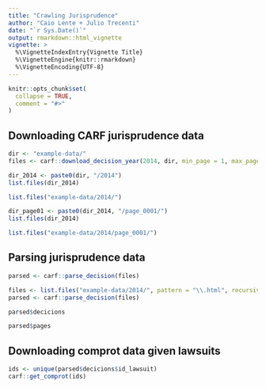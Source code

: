 ```yaml
---
title: "Crawling Jurisprudence"
author: "Caio Lente + Julio Trecenti"
date: "`r Sys.Date()`"
output: rmarkdown::html_vignette
vignette: >
  %\VignetteIndexEntry{Vignette Title}
  %\VignetteEngine{knitr::rmarkdown}
  %\VignetteEncoding{UTF-8}
---
```


```r
knitr::opts_chunk$set(
  collapse = TRUE,
  comment = "#>"
)
```

## Downloading CARF jurisprudence data

```r
dir <- "example-data/"
files <- carf::download_decision_year(2014, dir, min_page = 1, max_page = 50)

dir_2014 <- paste0(dir, "/2014")
list.files(dir_2014)
```

```r
list.files("example-data/2014/")
```

```r
dir_page01 <- paste0(dir_2014, "/page_0001/")
list.files(dir_2014)
```

```r
list.files("example-data/2014/page_0001/")
```

## Parsing jurisprudence data

```r
parsed <- carf::parse_decision(files)
```

```r
files <- list.files("example-data/2014/", pattern = "\\.html", recursive = TRUE, full.names = TRUE)
parsed <- carf::parse_decision(files)
```

```r
parsed$decicions

parsed$pages
```

## Downloading comprot data given lawsuits

```r
ids <- unique(parsed$decicions$id_lawsuit)
carf::get_comprot(ids)
```
